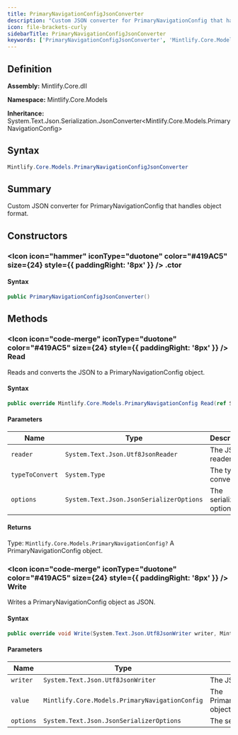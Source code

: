 ```yaml
---
title: PrimaryNavigationConfigJsonConverter
description: "Custom JSON converter for PrimaryNavigationConfig that handles object format."
icon: file-brackets-curly
sidebarTitle: PrimaryNavigationConfigJsonConverter
keywords: ['PrimaryNavigationConfigJsonConverter', 'Mintlify.Core.Models.PrimaryNavigationConfigJsonConverter', 'Mintlify.Core.Models', 'class', 'System.Text.Json.Serialization.JsonConverter<Mintlify.Core.Models.PrimaryNavigationConfig>']
---
```


## Definition

**Assembly:** Mintlify.Core.dll

**Namespace:** Mintlify.Core.Models

**Inheritance:** System.Text.Json.Serialization.JsonConverter&lt;Mintlify.Core.Models.PrimaryNavigationConfig&gt;

## Syntax

```csharp
Mintlify.Core.Models.PrimaryNavigationConfigJsonConverter
```

## Summary

Custom JSON converter for PrimaryNavigationConfig that handles object format.

## Constructors

### <Icon icon="hammer" iconType="duotone" color="#419AC5" size={24} style={{ paddingRight: '8px' }} />  .ctor

#### Syntax

```csharp
public PrimaryNavigationConfigJsonConverter()
```

## Methods

### <Icon icon="code-merge" iconType="duotone" color="#419AC5" size={24} style={{ paddingRight: '8px' }} />  Read

Reads and converts the JSON to a PrimaryNavigationConfig object.

#### Syntax

```csharp
public override Mintlify.Core.Models.PrimaryNavigationConfig Read(ref System.Text.Json.Utf8JsonReader reader, System.Type typeToConvert, System.Text.Json.JsonSerializerOptions options)
```

#### Parameters

| Name | Type | Description |
|------|------|-------------|
| `reader` | `System.Text.Json.Utf8JsonReader` | The JSON reader. |
| `typeToConvert` | `System.Type` | The type to convert to. |
| `options` | `System.Text.Json.JsonSerializerOptions` | The serializer options. |

#### Returns

Type: `Mintlify.Core.Models.PrimaryNavigationConfig?`
A PrimaryNavigationConfig object.

### <Icon icon="code-merge" iconType="duotone" color="#419AC5" size={24} style={{ paddingRight: '8px' }} />  Write

Writes a PrimaryNavigationConfig object as JSON.

#### Syntax

```csharp
public override void Write(System.Text.Json.Utf8JsonWriter writer, Mintlify.Core.Models.PrimaryNavigationConfig value, System.Text.Json.JsonSerializerOptions options)
```

#### Parameters

| Name | Type | Description |
|------|------|-------------|
| `writer` | `System.Text.Json.Utf8JsonWriter` | The JSON writer. |
| `value` | `Mintlify.Core.Models.PrimaryNavigationConfig` | The PrimaryNavigationConfig object to write. |
| `options` | `System.Text.Json.JsonSerializerOptions` | The serializer options. |

